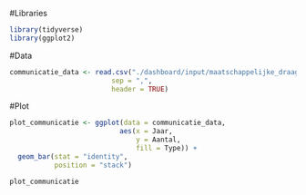 #Libraries
```r
library(tidyverse)
library(ggplot2)
```

#Data
```r
communicatie_data <- read.csv("./dashboard/input/maatschappelijke_draagkracht/F12_1_data.csv",
                         sep = ",",
                         header = TRUE)

```

#Plot 
```r
plot_communicatie <- ggplot(data = communicatie_data,
                           aes(x = Jaar,
                               y = Aantal,
                               fill = Type)) +
  geom_bar(stat = "identity", 
           position = "stack") 

plot_communicatie
```
